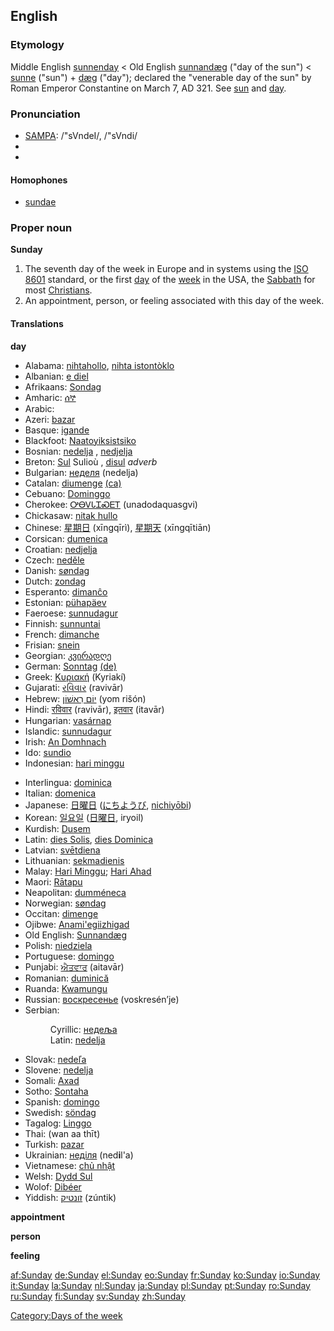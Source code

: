==English==

===Etymology===
Middle English [[sunnenday]] < Old English [[sunnandæg]] ("day of the sun") < [[sunne]] ("sun") + [[dæg]] ("day"); declared the "venerable day of the sun" by Roman Emperor Constantine on March 7, AD 321. See [[sun]] and [[day]].

===Pronunciation===
*[[w:SAMPA|SAMPA]]: /"sVndeI/, /"sVndi/
*{{IPA|/ˈsʌndeɪ/, /ˈsʌndi/}}
*{{audio|en-us-Sunday.ogg|Audio (US)}}

====Homophones====
*[[sundae]]

===Proper noun===
'''Sunday'''

#The seventh day of the week in Europe and in systems using the [[w:ISO 8601|ISO 8601]] standard, or the first [[day]] of the [[week]] in the USA, the [[Sabbath]] for most [[Christian]]s.
#An appointment, person, or feeling associated with this day of the week.

====Translations====
'''day'''
{{top}}
*Alabama: [[nihtahollo]], [[nihta istontòklo]]
*Albanian: [[e diel]]
*Afrikaans: [[Sondag]]
*Amharic: [[ሰኞ]]
*Arabic: {{ARchar|[[الأحد]]}} {{IPAchar|(al-’áħadd)}}
*Azeri: [[bazar]]
*Basque: [[igande]]
*Blackfoot: [[Naatoyiksistsiko]]
*Bosnian: [[nedelja#Bosnian|nedelja]] {{f}}, [[nedjelja#Bosnian|nedjelja]] {{f}}
*Breton: [[Sul]] {{m}} Sulioù {{p}}, [[disul]] ''adverb''
*Bulgarian: [[неделя]] (nedelja) {{f}}
*Catalan: [[diumenge]] {{m}} [[:ca:diumenge|(ca)]] 
*Cebuano: [[Dominggo]]
*Cherokee: [[ᎤᎾᏙᏓᏆᏍᎬᎢ]] (unadodaquasgvi)
*Chickasaw: [[nitak hullo]]
*Chinese: [[星期日]] (xīngqīrì), [[星期天]] (xīngqītiān)
*Corsican: [[dumenica]]
*Croatian: [[nedjelja#Croatian|nedjelja]] {{f}}
*Czech: [[neděle]] {{f}}
*Danish: [[søndag]]
*Dutch: [[zondag]] {{m}}
*Esperanto: [[dimanĉo]]
*Estonian: [[pühapäev]]
*Faeroese: [[sunnudagur]] {{m}}
*Finnish: [[sunnuntai]]
*French: [[dimanche]] {{m}}
*Frisian: [[snein]]
*Georgian: [[კვირადღე]] {{IPAchar|(kviradǧe)}}
*German: [[Sonntag]] {{m}} [[:de:Sonntag|(de)]] 
*Greek: [[Κυριακή]] (Kyriakí) {{f}}
*Gujarati: [[રવિવાર]] (ravivār)
*Hebrew: [[יום ראשון|יוֹם רִאשׁוֹן]] {{m}} (yom rišón)
*Hindi: [[रविवार]] (ravivār), [[इतवार]] (itavār)
*Hungarian: [[vasárnap]]
*Islandic: [[sunnudagur]] {{m}}
*Irish: [[An Domhnach]]
*Ido: [[sundio]]
*Indonesian: [[hari minggu]]
{{mid}}
*Interlingua: [[dominica]]
*Italian: [[domenica]] {{f}}
*Japanese: [[日曜日]] ([[にちようび]], [[nichiyōbi]])
*Korean: [[일요일]] ([[日曜日]], iryoil)
*Kurdish: [[Dusem]]
*Latin: [[dies Solis]], [[dies Dominica]]
*Latvian: [[svētdiena]]
*Lithuanian: [[sekmadienis]]
*Malay: [[Hari Minggu]]; [[Hari Ahad]]
*Maori: [[Rātapu]]
*Neapolitan: [[dumméneca]]
*Norwegian: [[søndag]]
*Occitan: [[dimenge]] {{m}}
*Ojibwe: [[Anami'egiizhigad]]
*Old English: [[Sunnandæg]] {{m}}
*Polish: [[niedziela]]
*Portuguese: [[domingo]]
*Punjabi: [[ਐਤਵਾਰ]] (aitavār)
*Romanian: [[duminică]] {{f}}
*Ruanda: [[Kwamungu]]
*Russian: [[воскресенье]] (voskresén’je) {{n}}
*Serbian:
*:Cyrillic: [[недеља#Serbian|недеља]] {{f}}
*:Latin: [[nedelja#Serbian|nedelja]] {{f}}
*Slovak: [[nedeľa]] {{f}}
*Slovene: [[nedelja]] {{f}}
*Somali: [[Axad]]
*Sotho: [[Sontaha]]
*Spanish: [[domingo]] {{m}}
*Swedish: [[söndag]]
*Tagalog: [[Linggo]]
*Thai: {{THchar|[[วันอาทิตย์]]}} (wan aa thīt)
*Turkish: [[pazar]]
*Ukrainian: [[неділя]] (ned'''i'''l'a) {{f}}
*Vietnamese: [[chủ nhật]]
*Welsh: [[Dydd Sul]]
*Wolof: [[Dibéer]]
*Yiddish: [[זונטיק]] (zúntik)
{{bottom}}

'''appointment'''
{{top}}
{{mid}}
{{bottom}}

'''person'''
{{top}}
{{mid}}
{{bottom}}

'''feeling'''
{{top}}
{{mid}}
{{bottom}}

[[Category:Days of the week]]

[[af:Sunday]]
[[de:Sunday]]
[[el:Sunday]]
[[eo:Sunday]]
[[fr:Sunday]]
[[ko:Sunday]]
[[io:Sunday]]
[[it:Sunday]]
[[la:Sunday]]
[[nl:Sunday]]
[[ja:Sunday]]
[[pl:Sunday]]
[[pt:Sunday]]
[[ro:Sunday]]
[[ru:Sunday]]
[[fi:Sunday]]
[[sv:Sunday]]
[[zh:Sunday]]